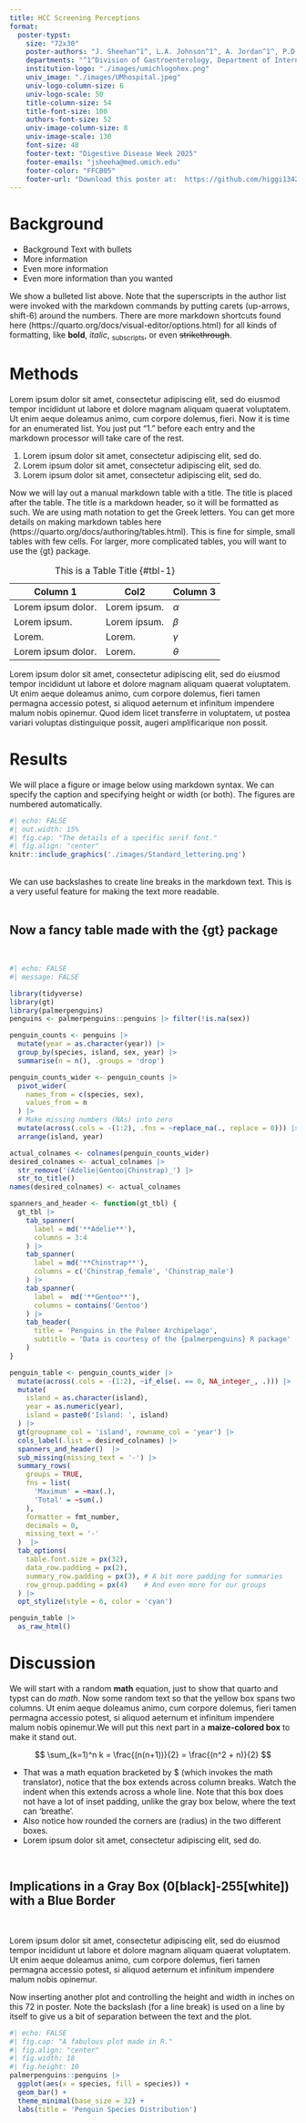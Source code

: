 ```yaml
---
title: HCC Screening Perceptions
format:
  poster-typst: 
    size: "72x30"
    poster-authors: "J. Sheehan^1^, L.A. Johnson^1^, A. Jordan^1^, P.D.R. Higgins^1^"
    departments: "^1^Division of Gastroenterology, Department of Internal Medicine, University of Michigan"
    institution-logo: "./images/umichlogohex.png"
    univ_image: "./images/UMhospital.jpeg"
    univ-logo-column-size: 6
    univ-logo-scale: 50
    title-column-size: 54
    title-font-size: 100
    authors-font-size: 52
    univ-image-column-size: 8
    univ-image-scale: 130
    font-size: 48
    footer-text: "Digestive Disease Week 2025"
    footer-emails: "jsheeha@med.umich.edu"
    footer-color: "FFCB05"
    footer-url: "Download this poster at:  https://github.com/higgi13425/quarto_poster/blob/master/poster.pdf"
---
```


# Background

- Background Text with bullets
- More information
- Even more information
- Even more information than you wanted

We show a bulleted list above. Note that the superscripts in the author list were invoked with the markdown commands by putting carets (up-arrows, shift-6) around the numbers. There are more markdown shortcuts found here (https://quarto.org/docs/visual-editor/options.html) for all kinds of formatting, like **bold**, _italic_, ~subscripts~, or even ~~strikethrough~~.

# Methods

Lorem ipsum dolor sit amet, consectetur adipiscing elit, sed do eiusmod tempor incididunt ut labore et dolore magnam aliquam quaerat voluptatem. Ut enim aeque doleamus animo, cum corpore dolemus, fieri. Now it is time for an enumerated list. You just put "1. " before each entry and the markdown processor will take care of the rest.

1. Lorem ipsum dolor sit amet, consectetur adipiscing elit, sed do.
1. Lorem ipsum dolor sit amet, consectetur adipiscing elit, sed do.
1. Lorem ipsum dolor sit amet, consectetur adipiscing elit, sed do.

Now we will lay out a manual markdown table with a title. The title is placed after the table. The title is a markdown header, so it will be formatted as such. We are using math notation to get the Greek letters. You can get more details on making markdown tables here (https://quarto.org/docs/authoring/tables.html). This is fine for simple, small tables with few cells. For larger, more complicated tables, you will want to use the {gt} package.

| Column 1               | Col2         | Column 3     |
|------------------------|--------------|--------------|
| Lorem ipsum dolor.     | Lorem ipsum. | $\alpha$     |
| Lorem ipsum.           | Lorem ipsum. | $\beta$      |
| Lorem.                 | Lorem.       | $\gamma$     |
| Lorem ipsum dolor.     | Lorem.       | $\theta$     |

: This is a Table Title {#tbl-1}

Lorem ipsum dolor sit amet, consectetur adipiscing elit, sed do eiusmod tempor incididunt ut labore et dolore magnam aliquam quaerat voluptatem. Ut enim aeque doleamus animo, cum corpore dolemus, fieri tamen permagna accessio potest, si aliquod aeternum et infinitum impendere malum nobis opinemur. Quod idem licet transferre in voluptatem, ut postea variari voluptas distinguique possit, augeri amplificarique non possit. 

# Results

We will place a figure or image below using markdown syntax. We can specify the caption and specifying height or width (or both). The figures are numbered automatically.

```r
#| echo: FALSE
#| out.width: 15%
#| fig.cap: "The details of a specific serif font."
#| fig.align: "center"
knitr::include_graphics('./images/Standard_lettering.png')
```

\
We can use backslashes to create line breaks in the markdown text. This is a very useful feature for making the text more readable.
\
\

## Now a fancy table made with the {gt} package 
\

```r
#| echo: FALSE
#| message: FALSE

library(tidyverse)
library(gt)
library(palmerpenguins)
penguins <- palmerpenguins::penguins |> filter(!is.na(sex))

penguin_counts <- penguins |> 
  mutate(year = as.character(year)) |> 
  group_by(species, island, sex, year) |> 
  summarise(n = n(), .groups = 'drop')

penguin_counts_wider <- penguin_counts |> 
  pivot_wider(
    names_from = c(species, sex),
    values_from = n
  ) |> 
  # Make missing numbers (NAs) into zero
  mutate(across(.cols = -(1:2), .fns = ~replace_na(., replace = 0))) |> 
  arrange(island, year) 

actual_colnames <- colnames(penguin_counts_wider)
desired_colnames <- actual_colnames |> 
  str_remove('(Adelie|Gentoo|Chinstrap)_') |> 
  str_to_title()
names(desired_colnames) <- actual_colnames

spanners_and_header <- function(gt_tbl) {
  gt_tbl |> 
    tab_spanner(
      label = md('**Adelie**'),
      columns = 3:4
    ) |> 
    tab_spanner(
      label = md('**Chinstrap**'),
      columns = c('Chinstrap_female', 'Chinstrap_male')
    ) |> 
    tab_spanner(
      label =  md('**Gentoo**'),
      columns = contains('Gentoo')
    ) |> 
    tab_header(
      title = 'Penguins in the Palmer Archipelago',
      subtitle = 'Data is courtesy of the {palmerpenguins} R package'
    ) 
}

penguin_table <- penguin_counts_wider |> 
  mutate(across(.cols = -(1:2), ~if_else(. == 0, NA_integer_, .))) |> 
  mutate(
    island = as.character(island), 
    year = as.numeric(year),
    island = paste0('Island: ', island)
  ) |> 
  gt(groupname_col = 'island', rowname_col = 'year') |> 
  cols_label(.list = desired_colnames) |> 
  spanners_and_header()  |> 
  sub_missing(missing_text = '-') |>
  summary_rows(
    groups = TRUE,
    fns = list(
      'Maximum' = ~max(.),
      'Total' = ~sum(.) 
    ),
    formatter = fmt_number,
    decimals = 0,
    missing_text = '-'
  )  |> 
  tab_options(
    table.font.size = px(32),
    data_row.padding = px(2),
    summary_row.padding = px(3), # A bit more padding for summaries
    row_group.padding = px(4)    # And even more for our groups
  ) |> 
  opt_stylize(style = 6, color = 'cyan')

penguin_table |> 
  as_raw_html()
```

# Discussion

We will start with a random **math** equation, just to show that quarto and typst can do _math_. Now some random text so that the yellow box spans two columns. Ut enim aeque doleamus animo, cum corpore dolemus, fieri tamen permagna accessio potest, si aliquod aeternum et infinitum impendere malum nobis opinemur.We will put this next part in a **maize-colored box** to make it stand out.

::: {.block fill=rgb("FFCB05") inset="10pt" radius="4pt" stroke="2pt + black" } 


$$
\sum_(k=1)^n k = \frac{(n(n+1))}{2} = \frac{(n^2 + n)}{2}
$$

- That was a math equation bracketed by $ (which invokes the math translator), notice that the box extends across column breaks. Watch the indent when this extends across a whole line. Note that this box does not have a lot of inset padding, unlike the gray box below, where the text can 'breathe'. 
- Also notice how rounded the corners are (radius) in the two different boxes.
- Lorem ipsum dolor sit amet, consectetur adipiscing elit, sed do.

:::
\

## Implications in a Gray Box (0[black]-255[white]) with a Blue Border

\

::: {.block fill="luma(210)" inset="25pt" radius="15pt" stroke="5pt + blue"}

Lorem ipsum dolor sit amet, consectetur adipiscing elit, sed do eiusmod tempor incididunt ut labore et dolore magnam aliquam quaerat voluptatem. Ut enim aeque doleamus animo, cum corpore dolemus, fieri tamen permagna accessio potest, si aliquod aeternum et infinitum impendere malum nobis opinemur. 

:::

Now inserting another plot and controlling the height and width in inches on this 72 in poster. Note the backslash (for a line break) is used on a line by itself to give us a bit of separation between the text and the plot.
\

```r
#| echo: FALSE
#| fig.cap: "A fabulous plot made in R."
#| fig.align: "center"
#| fig.width: 18
#| fig.height: 10
palmerpenguins::penguins |> 
  ggplot(aes(x = species, fill = species)) +
  geom_bar() +
  theme_minimal(base_size = 32) +
  labs(title = 'Penguin Species Distribution')
```

